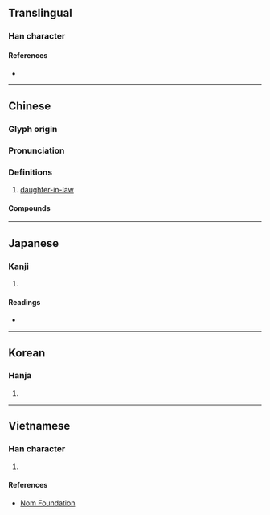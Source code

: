 {{character info/new}}
==Translingual==

===Han character===
{{Han char|rn=38|rad=女|as=10|sn=13|four=46430|canj=VHUP|ids=⿰女息}}

====References====
* {{Han ref|kx=0268.050|dkj=06573|dj=0535.280|hdz=21072.030|uh=5AB3|ud=23219|bh=B740|bd=46912}}

----

==Chinese==
{{zh-forms|alt=𡡁}}

===Glyph origin===
{{Han etym}}

===Pronunciation===
{{zh-pron
|m=xí
|c=sik1
|h=gd=xid5
|mn=qz:siak/tw,xm:sek/zz:sit
|mn-t=sêg4
|oc=y
|cat=
}}

===Definitions===
{{zh-hanzi}}

# [[daughter-in-law]]

====Compounds====
{{zh-der|兒媳|兒媳婦兒|大媳婦|姑媳|娶媳婦|婆媳|媳婦|媳婦兒|小媳婦|弟媳|弟媳婦|新媳婦兒|毛腳媳婦|童養媳|老媳婦|重孫媳|長孫媳|養媳婦}}

----

==Japanese==

===Kanji===
{{ja-kanji|grade=|rs=女10}}

# {{defn|lang=ja|sort=女10}}

====Readings====
* {{ja-readings|on=[[せき]] (seki), [[しゃく]] (shaku)|kun=[[よめ]] (yome)}}

----

==Korean==

===Hanja===
{{ko-hanja|hangeul=식|rv=sik|mr=sik}}

# {{defn|lang=ko|sort=女10}}

----

==Vietnamese==

===Han character===
{{vi-readings|rs=女10|hanviet=tức}}

# {{defn|lang=vi|sort=女10}}

====References====
* [http://nomfoundation.org/common/nom_details.php?codepoint=5ab3 Nom Foundation]